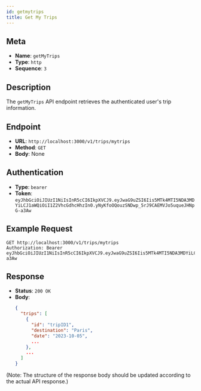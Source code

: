 ```yaml
---
id: getmytrips
title: Get My Trips
---
```


## Meta

- **Name**: `getMyTrips`
- **Type**: `http`
- **Sequence**: `3`

## Description

The `getMyTrips` API endpoint retrieves the authenticated user's trip information.

## Endpoint

- **URL**: `http://localhost:3000/v1/trips/mytrips`
- **Method**: `GET`
- **Body**: None

## Authentication

- **Type**: `bearer`
- **Token**: `eyJhbGciOiJIUzI1NiIsInR5cCI6IkpXVCJ9.eyJwaG9uZSI6Iis5MTk4MTI5NDA3MDYiLCJ1aWQiOiI1Z2VhcGdhcHhzIn0.yNyKfoOQouzSNDwp_5rJ9CAEMVJo5uqueJHNpG-a3Aw`

## Example Request

```http
GET http://localhost:3000/v1/trips/mytrips
Authorization: Bearer eyJhbGciOiJIUzI1NiIsInR5cCI6IkpXVCJ9.eyJwaG9uZSI6Iis5MTk4MTI5NDA3MDYiLCJ1aWQiOiI1Z2VhcGdhcHhzIn0.yNyKfoOQouzSNDwp_5rJ9CAEMVJo5uqueJHNpG-a3Aw
```

## Response

- **Status**: `200 OK`
- **Body**: 
  ```json
  {
    "trips": [
      {
        "id": "tripID1",
        "destination": "Paris",
        "date": "2023-10-05",
        ...
      },
      ...
    ]
  }
  ```

(Note: The structure of the response body should be updated according to the actual API response.)